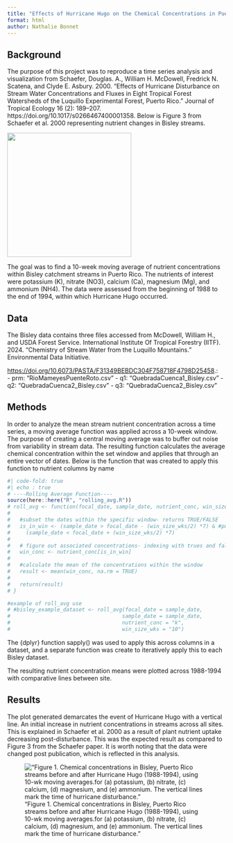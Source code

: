 ```yaml
---
title: "Effects of Hurricane Hugo on the Chemical Concentrations in Puerto Rico Bisley Catchent Streams"
format: html
author: Nathalie Bonnet
---
```


## Background

The purpose of this project was to reproduce a time series analysis and visualization from Schaefer, Douglas. A., William H. McDowell, Fredrick N. Scatena, and Clyde E. Asbury. 2000. “Effects of Hurricane Disturbance on Stream Water Concentrations and Fluxes in Eight Tropical Forest Watersheds of the Luquillo Experimental Forest, Puerto Rico.” Journal of Tropical Ecology 16 (2): 189–207. https://doi.org/10.1017/s0266467400001358. Below is Figure 3 from Schaefer et al. 2000 representing nutrient changes in Bisley streams.

![](images/schaeffer_plot_original.png){width="286"}

The goal was to find a 10-week moving average of nutrient concentrations within Bisley catchment streams in Puerto Rico. The nutrients of interest were potassium (K), nitrate (NO3), calcium (Ca), magnesium (Mg), and ammonium (NH4). The data were assessed from the beginning of 1988 to the end of 1994, within which Hurricane Hugo occurred.

## Data

The Bisley data contains three files accessed from McDowell, William H., and USDA Forest Service. International Institute Of Tropical Forestry (IITF). 2024. “Chemistry of Stream Water from the Luquillo Mountains.” Environmental Data Initiative.

<https://doi.org/10.6073/PASTA/F31349BEBDC304F758718F4798D25458>.:\
- prm: "RioMameyesPuenteRoto.csv" - q1: "QuebradaCuenca1_Bisley.csv" - q2: "QuebradaCuenca2_Bisley.csv" - q3: "QuebradaCuenca2_Bisley.csv"

## Methods

In order to analyze the mean stream nutrient concentration across a time series, a moving average function was applied across a 10-week window. The purpose of creating a central moving average was to buffer out noise from variability in stream data. The resulting function calculates the average chemical concentration within the set window and applies that through an entire vector of dates. Below is the function that was created to apply this function to nutrient columns by name

```r
#| code-fold: true
#| echo : true
# ----Rolling Average Function----
source(here::here("R", "rolling_avg.R"))
# roll_avg <- function(focal_date, sample_date, nutrient_conc, win_size_wks){
#   
#   #subset the dates within the specific window- returns TRUE/FALSE
#   is_in_win <- (sample_date > focal_date - (win_size_wks/2) *7) & #putting weeks into days
#     (sample_date < focal_date + (win_size_wks/2) *7)
#   
#   # figure out associated concentrations- indexing with trues and falses, what falls within window gets looped through
#   win_conc <- nutrient_conc[is_in_win]
#   
#   #calculate the mean of the concentrations within the window
#   result <- mean(win_conc, na.rm = TRUE)
#   
#   return(result)
# }

#example of roll_avg use
# #bisley_example_dataset <- roll_avg(focal_date = sample_date,
#                                    sample_date = sample_date, 
#                                    nutrient_conc = "k", 
#                                    win_size_wks = "10")

```

The {dplyr} function sapply() was used to apply this across columns in a dataset, and a separate function was create to iteratively apply this to each Bisley dataset.

The resulting nutrient concentration means were plotted across 1988-1994 with comparative lines between site.

## Results

The plot generated demarcates the event of Hurricane Hugo with a vertical line. An initial increase in nutrient concentrations in streams across all sites. This is explained in Schaefer et al. 2000 as a result of plant nutrient uptake decreasing post-disturbance. This was the expected result as compared to Figure 3 from the Schaefer paper. It is worth noting that the data were changed post publication, which is reflected in this analysis.

!["Figure 1. Chemical concentrations in Bisley, Puerto Rico streams before and after Hurricane Hugo (1988-1994), using 10-wk moving averages.\nConcentrations for (a) potassium, (b) nitrate, (c) calcium, (d) magnesium, and (e) ammonium. The vertical lines mark the time of hurricane disturbance."](images/patchwork_plot.png)
